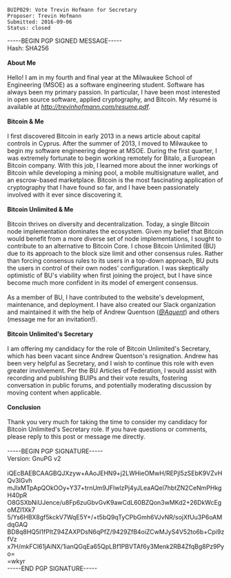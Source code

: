 <pre>
BUIP029: Vote Trevin Hofmann for Secretary
Proposer: Trevin Hofmann
Submitted: 2016-09-06
Status: closed
</pre>

-----BEGIN PGP SIGNED MESSAGE-----<br />
Hash: SHA256<br />
<br />
'''About Me'''<br />
<br />
Hello! I am in my fourth and final year at the Milwaukee School of Engineering (MSOE) as a software engineering student. Software has always been my primary passion. In particular, I have been most interested in open source software, applied cryptography, and Bitcoin. My résumé is available at [http://trevinhofmann.com/resume.pdf ''http://trevinhofmann.com/resume.pdf''].<br />
<br />
'''Bitcoin &amp; Me'''<br />
<br />
I first discovered Bitcoin in early 2013 in a news article about capital controls in Cyprus. After the summer of 2013, I moved to Milwaukee to begin my software engineering degree at MSOE. During the first quarter, I was extremely fortunate to begin working remotely for Bitalo, a European Bitcoin company. With this job, I learned more about the inner workings of Bitcoin while developing a mining pool, a mobile multisignature wallet, and an escrow-based marketplace. Bitcoin is the most fascinating application of cryptography that I have found so far, and I have been passionately involved with it ever since discovering it.<br />
<br />
'''Bitcoin Unlimited &amp; Me'''<br />
<br />
Bitcoin thrives on diversity and decentralization. Today, a single Bitcoin node implementation dominates the ecosystem. Given my belief that Bitcoin would benefit from a more diverse set of node implementations, I sought to contribute to an alternative to Bitcoin Core. I chose Bitcoin Unlimited (BU) due to its approach to the block size limit and other consensus rules. Rather than forcing consensus rules to its users in a top-down approach, BU puts the users in control of their own nodes' configuration. I was skeptically optimistic of BU's viability when first joining the project, but I have since become much more confident in its model of emergent consensus.<br />
<br />
As a member of BU, I have contributed to the website's development, maintenance, and deployment. I have also created our Slack organization and maintained it with the help of Andrew Quentson ([https://bitco.in/forum/members/11/ ''@Aquent'']) and others (message me for an invitation!).<br />
<br />
'''Bitcoin Unlimited's Secretary'''<br />
<br />
I am offering my candidacy for the role of Bitcoin Unlimited's Secretary, which has been vacant since Andrew Quentson's resignation. Andrew has been very helpful as Secretary, and I wish to continue this role with even greater involvement. Per the BU Articles of Federation, I would assist with recording and publishing BUIPs and their vote results, fostering conversation in public forums, and potentially moderating discussion by moving content when applicable.<br />
<br />
'''Conclusion'''<br />
<br />
Thank you very much for taking the time to consider my candidacy for Bitcoin Unlimited's Secretary role. If you have questions or comments, please reply to this post or message me directly.<br />
<br />
-----BEGIN PGP SIGNATURE-----<br />
Version: GnuPG v2<br />
<br />
iQEcBAEBCAAGBQJXzyw+AAoJEHN9+j2LWHieOMwH/REPjl5zSEbK9VZvHQv3IGvh<br />
mJlxMTpApQOkOOy+Y37+trnUm9JFlwlzPj4yJLeaAQel7hbtZN2CeNmPHkgH40pR<br />
O8GSXbNiUJence/u8Fp6zuGbvGvK9awCdL60BZQon3wMKd2+26DkWcEgoMZI1Xk7<br />
5/Ys6HBX8gf5kckV7WqE5Y+/+t5bQ9qTyCPbGmh6VJvNR/sojXfUu3P6oAMdqGAQ<br />
BD8q8HQ5I1fPItZ94ZAXPDsN6qPfZ/9429ZfB4oiZCwMJyS4V52to6b+Cpi9zfVz<br />
x7H/mkFCl61jAiNX/1ianQGqEa65QpLBf1PBVTAf6y3Menk2RB4ZfqBg8Pz9Pyo=<br />
=wkyr<br />
-----END PGP SIGNATURE-----

